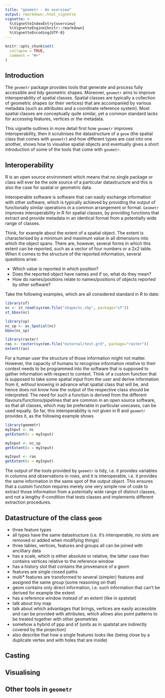 ```yaml
---
title: "geometr - An overview"
output: rmarkdown::html_vignette
vignette: >
  %\VignetteIndexEntry{overview}
  %\VignetteEngine{knitr::rmarkdown}
  %\VignetteEncoding{UTF-8}
---
```


```r
knitr::opts_chunk$set(
  collapse = TRUE,
  comment = "#>"
)
```

## Introduction

The `geometr` package provides tools that generate and process fully accessible and tidy geometric shapes. Moreover, `geometr` aims to improve interoperability of spatial classes. Spatial classes are typically a collection of geometric shapes (or their vertices) that are accompanied by various metadata (such as attributes and a coordinate reference system). Most spatial classes are conceptually quite similar, yet a common standard lacks for accessing features, vertices or the metadata.

This vignette outlines in more detail first how `geometr` improves interoperability, then it scrutinises the datastructure of a `geom` (the spatial class that comes with `geometr`) and how different types are cast into one another, shows how to visualise spatial objects and eventually gives a short introduction of some of the tools that come with `geometr`.


## Interoperability

R is an open source environment which means that no single package or class will ever be the sole source of a particular datastructure and this is also the case for spatial or geometric data.

Interoperable software is software that can easily exchange information with other software, which is typically achieved by providing the output of functionally similar operations in a common arrangement or format.
`Geometr` improves interoperability in R for spatial classes, by providing functions that extract and provide metadata in an identical format from a potentially wide range of classes.

Think, for example about the extent of a spatial object.
The extent is characterised by a minimum and maximum value in all dimensions into which the object spans.
There are, however, several forms in which this extent can be reported, such as a vector of four numbers or a 2x2 table.
When it comes to the structure of the reported information, several questions arise:

* Which value is reported in which position?
* Does the reported object have names and if so, what do they mean?
* How do names/positions relate to names/positions of objects reported by other software?

Take the following examples, which are all considered standard in R to date:

```r
library(sf)
nc <- st_read(system.file("shape/nc.shp", package="sf"))
st_bbox(nc)

library(sp)
nc_sp <- as_Spatial(nc)
bbox(nc_sp)

library(raster)
ras <- raster(system.file("external/test.grd", package="raster"))
extent(ras)
```

For a human user the structure of those information might not matter.
However, the capacity of humans to recognise information relative to their context needs to be programmed into the software that is supposed to gather information with respect to context.
Think of a custom function that is supposed to take some spatial input from the user and derive information from it, without knowing in advance what spatial class that will be, and hence does not know how the output of the respective class should be interpreted.
The need for such a function is derived from the different flavours/functions/pipelines that are common in an open source software, so that all classes, which may be preferable in particular usecases, can be used equally.
So far, this interoperability is not given in R and `geometr` provides it, as the following example shows

```r
library(geometr)
myInput <- nc
getExtent(x = myInput)

myInput <- nc_sp
getExtent(x = myInput)

myInput <- ras
getExtent(x = myInput)
```

The output of the tools provided by `geometr` is tidy, i.e. it provides variables in columns and observations in rows, and it is interoperable, i.e. it provides the same information in the same spot of the output object.
This ensures that a custom function requires merely one very simple row of code to extract those information from a potentially wide range of distinct classes, and not a lengthy if-condition that tests classes and implements different extraction procedures.


## Datastructure of the class `geom`

- three feature types
- all types have the same datastructure (i.e. it's interoperable, no slots are removed or added when modifying things)
- three tables, vertices, features and groups all can be joined with ancilliary data
- has a scale, which is either absolute or relative, the latter case then contains vertices relative to the reference window
- has a history slot that contains the provenance of a geom
- features are single closed paths
- multi* features are transformed to several (simpler) features and assigned the same group (some reasoning on that)
- geom contains only direct information, i.e. such information that can't be derived for example the extent
- has a reference window instead of an extent (like in spatstat)
- talk about tiny map
- talk about which advantages that brings, vertices are easily accessible and can be provided with attributes, which allows also point patterns to be treated together with other geometries
- somehow a hybrid of ppp and sf (units as in spatstat are indirectly covered by the projection)
- also describe that how a single features looks like (being close by a duplicate vertex and with holes that are inside)


## Casting

## Visualising

## Other tools in `geometr`